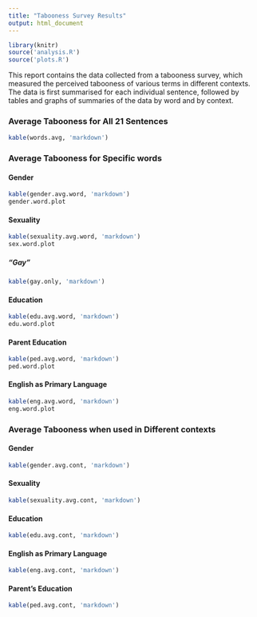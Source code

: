 ```yaml
---
title: "Tabooness Survey Results"
output: html_document
---
```

```r
library(knitr)
source('analysis.R')
source('plots.R')

``` 
This report contains the data collected from a tabooness survey, which measured the perceived tabooness of various terms in different contexts. The data is first summarised for each individual sentence, followed by tables and graphs of summaries of the data by word and by context. 

### Average Tabooness for All 21 Sentences

```r
kable(words.avg, 'markdown')
``` 

### Average Tabooness for Specific words

#### Gender
```r
kable(gender.avg.word, 'markdown')
gender.word.plot
```

#### Sexuality
```r
kable(sexuality.avg.word, 'markdown')
sex.word.plot
```

##### "Gay"
```r
kable(gay.only, 'markdown')
```

#### Education
```r
kable(edu.avg.word, 'markdown')
edu.word.plot
```

#### Parent Education
```r
kable(ped.avg.word, 'markdown')
ped.word.plot
```

#### English as Primary Language
```r
kable(eng.avg.word, 'markdown')
eng.word.plot
```


### Average Tabooness when used in Different contexts
#### Gender
```r
kable(gender.avg.cont, 'markdown')
```
#### Sexuality
```r
kable(sexuality.avg.cont, 'markdown')
```
#### Education
```r
kable(edu.avg.cont, 'markdown')
```
#### English as Primary Language
```r
kable(eng.avg.cont, 'markdown')
```
#### Parent's Education
```r
kable(ped.avg.cont, 'markdown')
```